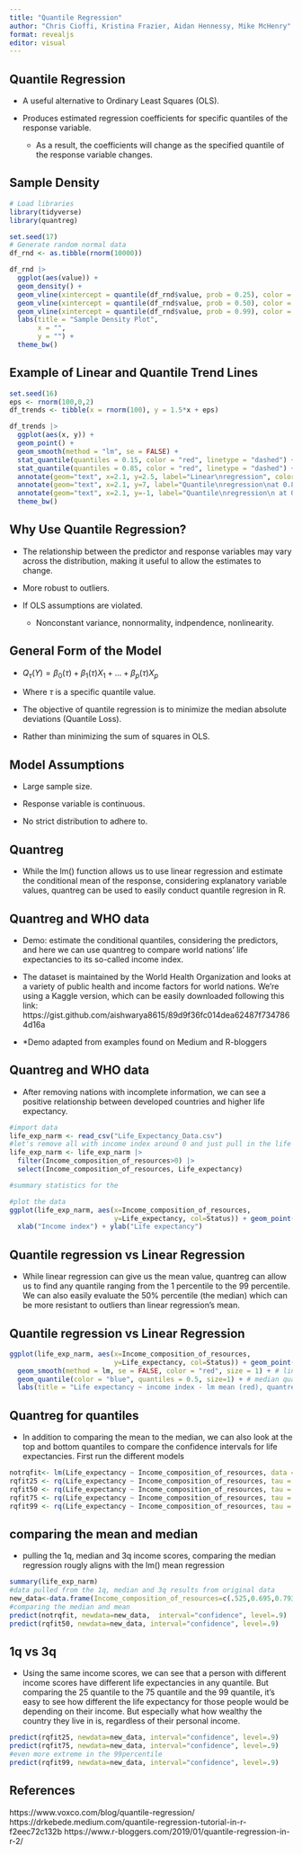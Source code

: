 ```yaml
---
title: "Quantile Regression"
author: "Chris Cioffi, Kristina Frazier, Aidan Hennessy, Mike McHenry"
format: revealjs
editor: visual
---
```


## Quantile Regression

-   A useful alternative to Ordinary Least Squares (OLS).

-   Produces estimated regression coefficients for specific quantiles of the response variable.

    -   As a result, the coefficients will change as the specified quantile of the response variable changes.

## Sample Density

```r
# Load libraries
library(tidyverse)
library(quantreg)

set.seed(17)
# Generate random normal data
df_rnd <- as.tibble(rnorm(10000))

df_rnd |>
  ggplot(aes(value)) +
  geom_density() +
  geom_vline(xintercept = quantile(df_rnd$value, prob = 0.25), color = "red") +
  geom_vline(xintercept = quantile(df_rnd$value, prob = 0.50), color = "black") +
  geom_vline(xintercept = quantile(df_rnd$value, prob = 0.99), color = "blue") +
  labs(title = "Sample Density Plot",
       x = "",
       y = "") +
  theme_bw()
```

## Example of Linear and Quantile Trend Lines

```r
set.seed(16)
eps <- rnorm(100,0,2)
df_trends <- tibble(x = rnorm(100), y = 1.5*x + eps)

df_trends |>
  ggplot(aes(x, y)) +
  geom_point() +
  geom_smooth(method = "lm", se = FALSE) +
  stat_quantile(quantiles = 0.15, color = "red", linetype = "dashed") +
  stat_quantile(quantiles = 0.85, color = "red", linetype = "dashed") +
  annotate(geom="text", x=2.1, y=2.5, label="Linear\nregression", color = "blue", size = 3.5) +
  annotate(geom="text", x=2.1, y=7, label="Quantile\nregression\nat 0.85", color = "red", size = 3.5) +
  annotate(geom="text", x=2.1, y=-1, label="Quantile\nregression\n at 0.15", color = "red", size = 3.5) +
  theme_bw()
```

## Why Use Quantile Regression?

-   The relationship between the predictor and response variables may vary across the distribution, making it useful to allow the estimates to change.

-   More robust to outliers.

-   If OLS assumptions are violated.

    -   Nonconstant variance, nonnormality, indpendence, nonlinearity.

## General Form of the Model

-   $Q_\tau(Y) = \beta_0(\tau) + \beta_1(\tau)X_1 + ... + \beta_p(\tau)X_p$

-   Where $\tau$ is a specific quantile value.

-   The objective of quantile regression is to minimize the median absolute deviations (Quantile Loss).

-   Rather than minimizing the sum of squares in OLS.

## Model Assumptions

-   Large sample size.

-   Response variable is continuous.

-   No strict distribution to adhere to.

## Quantreg

-   While the lm() function allows us to use linear regression and estimate the conditional mean of the response, considering explanatory variable values, quantreg can be used to easily conduct quantile regresion in R.

## Quantreg and WHO data

-   Demo: estimate the conditional quantiles, considering the predictors, and here we can use quantreg to compare world nations' life expectancies to its so-called income index.

-   The dataset is maintained by the World Health Organization and looks at a variety of public health and income factors for world nations. We're using a Kaggle version, which can be easily downloaded following this link: https://gist.github.com/aishwarya8615/89d9f36fc014dea62487f7347864d16a

-   \*Demo adapted from examples found on Medium and R-bloggers

## Quantreg and WHO data

-   After removing nations with incomplete information, we can see a positive relationship between developed countries and higher life expectancy.

```r
#import data 
life_exp_narm <- read_csv("Life_Expectancy_Data.csv")
#let's remove all with income index around 0 and just pull in the life expectancy and income score columns for the purposes of this exercise.
life_exp_narm <- life_exp_narm |> 
  filter(Income_composition_of_resources>0) |>
  select(Income_composition_of_resources, Life_expectancy)

#summary statistics for the 

#plot the data 
ggplot(life_exp_narm, aes(x=Income_composition_of_resources, 
                          y=Life_expectancy, col=Status)) + geom_point() +
  xlab("Income index") + ylab("Life expectancy")
```

## Quantile regression vs Linear Regression

-   While linear regression can give us the mean value, quantreg can allow us to find any quantile ranging from the 1 percentile to the 99 percentile. We can also easily evaluate the 50% percentile (the median) which can be more resistant to outliers than linear regression's mean.

## Quantile regression vs Linear Regression

```r

ggplot(life_exp_narm, aes(x=Income_composition_of_resources, 
                          y=Life_expectancy, col=Status)) + geom_point() +
  geom_smooth(method = lm, se = FALSE, color = "red", size = 1) + # linear model
  geom_quantile(color = "blue", quantiles = 0.5, size=1) + # median quantile regression model with tau = 0.5 -- 50%
  labs(title = "Life expectancy ~ income index - lm mean (red), quantreg median (blue)", y = "Life Expectancy", x = "Income Index")
```

## Quantreg for quantiles

-   In addition to comparing the mean to the median, we can also look at the top and bottom quantiles to compare the confidence intervals for life expectancies. First run the different models

```r
notrqfit<- lm(Life_expectancy ~ Income_composition_of_resources, data = life_exp_narm)
rqfit25 <- rq(Life_expectancy ~ Income_composition_of_resources, tau = 0.25, data = life_exp_narm)
rqfit50 <- rq(Life_expectancy ~ Income_composition_of_resources, tau = 0.50, data = life_exp_narm)
rqfit75 <- rq(Life_expectancy ~ Income_composition_of_resources, tau = 0.75, data = life_exp_narm)
rqfit99 <- rq(Life_expectancy ~ Income_composition_of_resources, tau = 0.99, data = life_exp_narm)
```
## comparing the mean and median  

-   pulling the 1q, median and 3q income scores, comparing the median regression rougly aligns with the lm() mean regression


```r
summary(life_exp_narm)
#data pulled from the 1q, median and 3q results from original data
new_data<-data.frame(Income_composition_of_resources=c(.525,0.695,0.793))
#comparing the median and mean 
predict(notrqfit, newdata=new_data,  interval="confidence", level=.9) 
predict(rqfit50, newdata=new_data, interval="confidence", level=.9) 

```


## 1q vs 3q

-   Using the same income scores, we can see that a person with different income scores have different life expectancies in any quantile. But comparing the 25 quantile to the 75 quantile and the 99 quantile, it's easy to see how different the life expectancy for those people would be depending on their income. But especially what how wealthy the country they live in is, regardless of their personal income.

```r
predict(rqfit25, newdata=new_data, interval="confidence", level=.9) 
predict(rqfit75, newdata=new_data, interval="confidence", level=.9) 
#even more extreme in the 99percentile
predict(rqfit99, newdata=new_data, interval="confidence", level=.9) 

```



## References

https://www.voxco.com/blog/quantile-regression/ https://drkebede.medium.com/quantile-regression-tutorial-in-r-f2eec72c132b https://www.r-bloggers.com/2019/01/quantile-regression-in-r-2/
